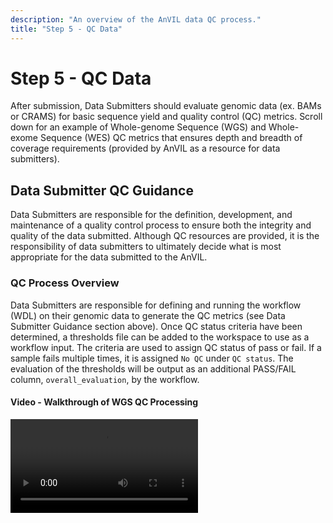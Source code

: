 ```yaml
---
description: "An overview of the AnVIL data QC process."
title: "Step 5 - QC Data"
---
```


# Step 5 - QC Data

<Alert icon={false} severity="info">
    After submission, Data Submitters should evaluate genomic data (ex. BAMs or CRAMS) for basic sequence yield and quality control (QC) metrics. Scroll down for an example of Whole-genome Sequence (WGS) and Whole-exome Sequence (WES) QC metrics that ensures depth and breadth of coverage requirements (provided by AnVIL as a resource for data submitters).
</Alert>

## Data Submitter QC Guidance

Data Submitters are responsible for the definition, development, and maintenance of a quality control process to ensure both the integrity and quality of the data submitted. Although QC resources are provided, it is the responsibility of data submitters to ultimately decide what is most appropriate for the data submitted to the AnVIL.

### QC Process Overview
Data Submitters are responsible for defining and running the workflow (WDL) on their genomic data to generate the QC metrics (see Data Submitter Guidance section above). Once QC status criteria have been determined, a thresholds file can be added to the workspace to use as a workflow input. The criteria are used to assign QC status of pass or fail. If a sample fails multiple times, it is assigned `No QC` under `QC status`.  The evaluation of the thresholds will be output as an additional PASS/FAIL column, `overall_evaluation`, by the workflow.

#### Video - Walkthrough of WGS QC Processing

<Video src="https://www.youtube.com/embed/WLpnoXySuIw" />


### AnVIL QC Recommendations
- Use a **reproducible workflow** definition, e.g., Workflow Definition Language (WDL) or other definition language(s) supported by the AnVIL platform. Additionally, data submitters could define and document an equivalent reproducible process to generate the QC metrics to be evaluated.

- Use a **data dictionary to share the expectations** for metrics collected, values reported or displayed for evaluation, as well as any evaluation criteria to determine a status, e.g., pass/fail/noqc, for the submitted data.

- **Establish the specific metrics and thresholds for determining the pass/fail criteria** on the dataset.

- The **output of the entire QC process should be compatible** with the AnVIL data repository components such as Terra workspace data tables and/or Data Repository to enable importing QC metrics and statuses in the AnVIL workspaces.

## Example QC Resource

AnVIL Data Processing Working Group has created a genomic evaluation tool for whole genome and exome data. **To collect quality control metrics for genome and exome sequencing data, rdata submitters will run the tool - a workflow written in Workflow Description Language - in a sandbox workspace**.

### QC WDL details
- The WDL includes **multiple software packages** (Picard, VerifyBamID2, Samtools flagstat, bamUtil stats, Rx estimation) organized in a single, efficient tool that is compatible with AnVIL.

- The WDL workflow is publicly available via **GitHub** ([https://github.com/genome/qc-analysis-pipeline/tree/master](https://github.com/genome/qc-analysis-pipeline/tree/master)) and **Dockstore** ([https://dockstore.org/organizations/anvil/collections/qcwgs](https://dockstore.org/organizations/anvil/collections/qcwgs)).

- The AnVIL will accept **edits, commits, issues, and pull requests** in **GitHub**.

- Support and guidance are provided by the AnVIL for data submitters on the use of or adaptation of the existing QC workflow resource.

### QC inputs and outputs

- **QC pass/fail status**
The QC pass/fail status is determined by thresholds for several metrics reported by the workflow.

- **Default WGS thresholds**
Default thresholds are included in the following table: [https://github.com/genome/qc-analysis-pipeline/blob/master/threshold_files/anvil_wgs_thresholds.tsv](https://github.com/genome/qc-analysis-pipeline/blob/master/threshold_files/anvil_wgs_thresholds.tsv).

- **Additional QC metrics (can be output with threshold values)**
See [https://github.com/genome/qc-analysis-pipeline/blob/master/docs/thresholds.md](https://github.com/genome/qc-analysis-pipeline/blob/master/docs/thresholds.md).

- **Example (WGS) WDL inputs**
See [https://github.com/genome/qc-analysis-pipeline/blob/master/SingleSampleQc.json](https://github.com/genome/qc-analysis-pipeline/blob/master/SingleSampleQc.json)

- **Example (WES) WDL inputs**
See [https://github.com/genome/qc-analysis-pipeline/blob/master/SingleSampleQc.exome.json](https://github.com/genome/qc-analysis-pipeline/blob/master/SingleSampleQc.exome.json) for an example for exome. Note that currently, there is no publicly available NA12878 WES BAM or CRAM and no default thresholds defined for WES.


### Example QC Metrics
#### QC processing results table

Below are the current output, files, and discrete values generated by the workflow in a `qc_results_sample` data table: [https://github.com/genome/qc-analysis-pipeline/blob/master/docs/outputs.md](https://github.com/genome/qc-analysis-pipeline/blob/master/docs/outputs.md)


| Metric Name                 | Metric Description                  | Pass threshold  | Purpose                    | Source Tool                              |
|:----------------------------|:------------------------------------|:----------------|:---------------------------|:-----------------------------------------|
| `qc_results_sample_id`      | Sample ID                           | NA              | Identify sample            | NA                                       |
| `cram`                      | Cram google path                    | NA              | Locate file                | NA                                       |
| `FREEMIX`                   | FREEMIX                             | < 0.01          | Sample contamination       | VerifyBamID2                             |
| `MEAN_COVERAGE`             | Haploid Coverage                    | ≥ 30            | Coverage depth             | Picard CollectWgs Metrics                |
| `MEDIAN_ABSOLUTE_DEVIATION` | Library insert size mad             | NA              | Batch characteristics      | Picard CollectInsertSize Metrics         |
| `MEDIAN_INSERT_SIZE`        | Library insert size median          | NA              | Batch characteristics      | Picard CollectInsertSize Metrics         |
| `PCT_10X`                   | % coverage at 10X                   | > 0.95          | Coverage breadth           | Picard CollectWgs Metrics                |
| `PCT_20X`                   | % coverage at 20X                   | > 0.90          | Coverage breadth           | Picard CollectWgs Metrics                |
| `PCT_30X`                   | % coverage at 30X                   | NA              | Additional metadata        | Picard CollectWgs Metrics                |
| `PCT_CHIMERAS (PAIR)`       | % Chimeras                          | < 0.05          | Variant detection          | Picard CollectAlignmentSummary Metrics   |
| `Percent_duplication`       | % duplication                       |                 |                            |                                          |
| `Q20_BASES`                 | Total bases with Q20 or higher      | ≥ 86x109        | Sequence quality           | Picard CollectQualityYield Metrics       |
| `qc_status`                 | Reported status at the sample level | Pass/Fail/No QC | Overall quality assessment |                                          |
| `read1_pf_mismatch_rate`    | Read1 base mismatch rate            | < 0.05          | Sequence quality           | Picard Collect Alignment Summary Metrics |
| `read2_pf_mismatch_rate`    | Read2 base mismatch rate            | < 0.05          | Sequence quality           | Picard Collect Alignment Summary Metrics |


### Post QC Processing to AnVIL Workspaces

The output from the QC aggregator is a QC summary results TSV file. Data submitters will pass off the QC summary results file to the AnVIL ingestion team. The AnVIL team will push the QC summary results to the workspaces, which will contain the QC status, including those that fail QC or have no QC. The example below is the QC results table in the 1000 Genomes workspace.

#### Sample QC Results Table

<Figure
  alt="QC Results."
  caption="QC results in a 1000 Genomes workspace"
  src="/consortia/learn/data-submitters/qc-results.png"
/>
